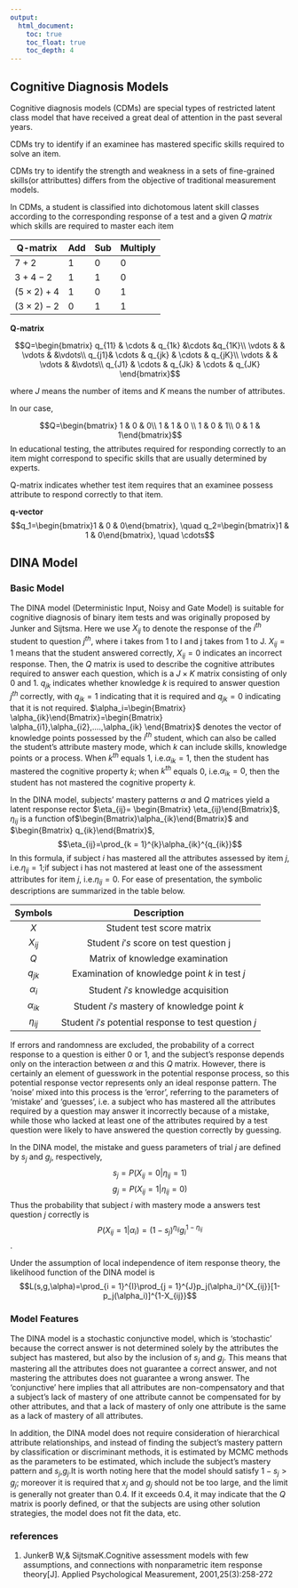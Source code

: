 ```yaml
---
output:
  html_document:
    toc: true
    toc_float: true
    toc_depth: 4
---
```



## Cognitive Diagnosis Models

Cognitive diagnosis models (CDMs) are special types of restricted latent class model that have received a great deal of attention in the past several years.

CDMs try to identify if an examinee has mastered specific skills required to solve an item.

CDMs try to identify the strength and weakness in a sets of fine-grained skills(or attributtes) differs from the objective of traditional measurement models.

In CDMs, a student is classified into dichotomous latent skill classes according to the corresponding response of a test and a given *Q matrix* which skills are required to master each item

| Q-matrix| Add | Sub | Multiply|
| --------| ----|-----|---------|
| $7+2$   |  $1$| $0$| $0$|
| $3+4-2$ | $1$ |$1$ | $0$|
|$(5\times 2)+4$| $1$|$0$ |$1$|
|$(3\times 2)-2$|$0$ |$1$ |$1$|

**Q-matrix**

$$Q=\begin{bmatrix} q_{11} & \cdots & q_{1k} &\cdots &q_{1K}\\ \vdots & & \vdots & &\vdots\\
q_{j1}& \cdots & q_{jk} & \cdots & q_{jK}\\
\vdots & & \vdots & &\vdots\\
q_{J1} & \cdots & q_{Jk} & \cdots & q_{JK}
\end{bmatrix}$$

where $J$ means the number of items and $K$ means the number of attributes.

In our case,

$$Q=\begin{bmatrix} 1 & 0 & 0\\ 1 & 1 & 0 \\ 1 & 0 & 1\\ 0 & 1 & 1\end{bmatrix}$$
In educational testing, the attributes required for responding correctly to an item might correspond to specific skills that are usually determined by experts.

Q-matrix indicates whether test item requires that an examinee possess attribute to respond correctly to that item.

**q-vector**
$$q_1=\begin{bmatrix}1 & 0 & 0\end{bmatrix}, \quad q_2=\begin{bmatrix}1 & 1 & 0\end{bmatrix}, \quad \cdots$$

## DINA Model

### Basic Model

The DINA model (Deterministic Input, Noisy and Gate Model) is suitable for cognitive diagnosis of binary item tests and was originally proposed by Junker and Sijtsma. Here we use $X_{ij}$ to denote the response of the $i^{th}$ student to question $j^{th}$, where i takes from 1 to I and j takes from 1 to J. $X_{ij}=1$ means that the student answered correctly, $X_{ij}=0$ indicates an incorrect response. Then, the $Q$ matrix is used to describe the cognitive attributes required to answer each question, which is a $J \times K$ matrix consisting of only 0 and 1. $q_{jk}$ indicates whether knowledge $k$ is required to answer question $j^{th}$ correctly, with $q_{jk}=1$ indicating that it is required and $q_{jk}=0$ indicating that it is not required. $\alpha_i=\begin{Bmatrix} \alpha_{ik}\end{Bmatrix}=\begin{Bmatrix} \alpha_{i1},\alpha_{i2},....,\alpha_{ik} \end{Bmatrix}$ denotes the vector of knowledge points possessed by the $i^{th}$ student, which can also be called the student's attribute mastery mode, which $k$ can include skills, knowledge points or a process. When $k^{th}$ equals 1, i.e.$\alpha_{ik}=1$, then the student has mastered the cognitive property $k$; when $k^{th}$ equals 0, i.e.$\alpha_{ik}=0$, then the student has not mastered the cognitive property $k$.

In the DINA model, subjects' mastery patterns $\alpha$ and $Q$ matrices yield a latent response rector $\eta_{ij}= \begin{Bmatrix} \eta_{ij}\end{Bmatrix}$, $\eta_{ij}$ is a function of$\begin{Bmatrix}\alpha_{ik}\end{Bmatrix}$ and $\begin{Bmatrix} q_{ik}\end{Bmatrix}$,$$\eta_{ij}=\prod_{k = 1}^{k}\alpha_{ik}^{q_{ik}}$$ In this formula, if subject $i$ has mastered all the attributes assessed by item $j$, i.e.$\eta_{ij}=1$;if subject i has not mastered at least one of the assessment attributes for item $j$, i.e.$\eta_{ij}=0$. For ease of presentation, the symbolic descriptions are summarized in the table below.

|Symbols|Description|
|:-:|:-:|
|$X$|Student test score matrix|
|$X_{ij}$|Student $i's$ score on test question j|
|$Q$|Matrix of knowledge examination|
|$q_{jk}$|Examination of knowledge point $k$ in test $j$|
|$\alpha_i$|Student $i's$ knowledge acquisition|
|$\alpha_{ik}$|Student $i's$ mastery of knowledge point $k$|
|$\eta_{ij}$|Student $i's$ potential response to test question $j$|

If errors and randomness are excluded, the probability of a correct response to a question is either 0 or 1, and the subject's response depends only on the interaction between $\alpha$ and this $Q$ matrix. However, there is certainly an element of guesswork in the potential response process, so this potential response vector represents only an ideal response pattern. The 'noise' mixed into this process is the 'error', referring to the parameters of 'mistake' and 'guesses', i.e. a subject who has mastered all the attributes required by a question may answer it incorrectly because of a mistake, while those who lacked at least one of the attributes required by a test question were likely to have answered the question correctly by guessing.

In the DINA model, the mistake and guess parameters of trial $j$ are defined by $s_j$ and $g_j$, respectively,
$$s_j=P(X_{ij}=0|\eta_{ij}=1)$$
$$g_j=P(X_{ij}=1|\eta_{ij}=0)$$
Thus the probability that subject $i$ with mastery mode a answers test question $j$ correctly is
$$P(X_{ij}=1|\alpha_i)=(1-s_j)^{\eta_{ij}}g_i^{1-\eta_{ij}}$$.


Under the assumption of local independence of item response theory, the likelihood function of the DINA model is
$$L(s,g,\alpha)=\prod_{i = 1}^{I}\prod_{j = 1}^{J}p_j(\alpha_i)^{X_{ij}}[1-p_j(\alpha_i)]^{1-X_{ij}}$$

### Model Features

The DINA model is a stochastic conjunctive model, which is 'stochastic' because the correct answer is not determined solely by the attributes the subject has mastered, but also by the inclusion of $s_j$ and $g_j$. This means that mastering all the attributes does not guarantee a correct answer, and not mastering the attributes does not guarantee a wrong answer. The 'conjunctive' here implies that all attributes are non-compensatory and that a subject's lack of mastery of one attribute cannot be compensated for by other attributes, and that a lack of mastery of only one attribute is the same as a lack of mastery of all attributes.

In addition, the DINA model does not require consideration of hierarchical attribute relationships, and instead of finding the subject's mastery pattern by classification or discriminant methods, it is estimated by MCMC methods as the parameters to be estimated, which include the subject's mastery pattern and $s_j$,$g_j$.It is worth noting here that the model should satisfy $1-s_j>g_j$; moreover it is required that $x_j$ and $g_j$ should not be too large, and the limit is generally not greater than 0.4. If it exceeds 0.4, it may indicate that the $Q$ matrix is poorly defined, or that the subjects are using other solution strategies, the model does not fit the data, etc.

### references

1. JunkerB W,& SijtsmaK.Cognitive assessment models with few assumptions, and connections with nonparametric item response theory[J]. Applied Psychological Measurement, 2001,25(3):258-272


